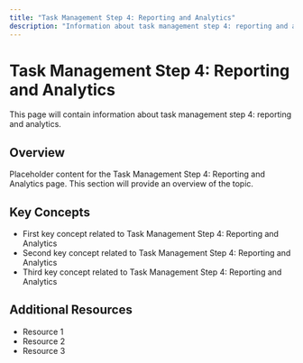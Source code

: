 ```yaml
---
title: "Task Management Step 4: Reporting and Analytics"
description: "Information about task management step 4: reporting and analytics"
---
```


# Task Management Step 4: Reporting and Analytics

This page will contain information about task management step 4: reporting and analytics.

## Overview

Placeholder content for the Task Management Step 4: Reporting and Analytics page. This section will provide an overview of the topic.

## Key Concepts

- First key concept related to Task Management Step 4: Reporting and Analytics
- Second key concept related to Task Management Step 4: Reporting and Analytics
- Third key concept related to Task Management Step 4: Reporting and Analytics

## Additional Resources

- Resource 1
- Resource 2
- Resource 3
